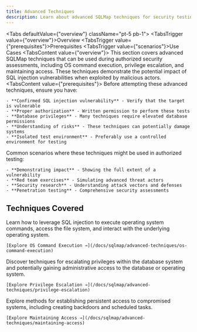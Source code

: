 ```yaml
---
title: Advanced Techniques
description: Learn about advanced SQLMap techniques for security testing
---
```



<Tabs defaultValue={"overview"} className="pt-5 pb-1">
  <TabsList>
    <TabsTrigger value={"overview"}>Overview</TabsTrigger>
    <TabsTrigger value={"prerequisites"}>Prerequisites</TabsTrigger>
    <TabsTrigger value={"scenarios"}>Use Cases</TabsTrigger>
  </TabsList>
  <TabsContent value={"overview"}>
    This section covers advanced SQLMap techniques that can be used during authorized security assessments, including OS command execution, privilege escalation, and maintaining access. These techniques demonstrate the potential impact of SQL injection vulnerabilities when exploited by malicious actors.
  </TabsContent>
  <TabsContent value={"prerequisites"}>
    Before attempting these advanced techniques, ensure you have:
    
    - **Confirmed SQL injection vulnerability** - Verify that the target is vulnerable
    - **Proper authorization** - Written permission to perform these tests
    - **Database privileges** - Many techniques require elevated database permissions
    - **Understanding of risks** - These techniques can potentially damage systems
    - **Isolated test environment** - Preferably use a controlled environment for testing
  </TabsContent>
  <TabsContent value={"scenarios"}>
    Common scenarios where these techniques might be used in authorized testing:
    
    - **Demonstrating impact** - Showing the full extent of a vulnerability
    - **Red team exercises** - Simulating advanced threat actors
    - **Security research** - Understanding attack vectors and defenses
    - **Penetration testing** - Comprehensive security assessments
  </TabsContent>
</Tabs>

## Techniques Covered

<Stepper>
  <StepperItem title={"OS Command Execution"}>
    Learn how to leverage SQL injection to execute operating system commands, access the file system, and interact with the underlying operating system.
    
    [Explore OS Command Execution →](/docs/sqlmap/advanced-techniques/os-command-execution)
  </StepperItem>
  <StepperItem title={"Privilege Escalation"}>
    Discover techniques for escalating privileges within the database system and potentially gaining administrative access to the database or operating system.
    
    [Explore Privilege Escalation →](/docs/sqlmap/advanced-techniques/privilege-escalation)
  </StepperItem>
  <StepperItem title={"Maintaining Access"}>
    Explore methods for establishing persistent access to compromised systems, including creating backdoors and scheduled tasks.
    
    [Explore Maintaining Access →](/docs/sqlmap/advanced-techniques/maintaining-access)
  </StepperItem>
</Stepper>
